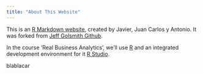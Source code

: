 ```yaml
---
title: "About This Website"
---
```


This is an [R Markdown website](http://rmarkdown.rstudio.com/rmarkdown_websites.html), created by Javier, Juan Carlos y Antonio. It was forked from [Jeff Golsmith Github](https://github.com/jeff-goldsmith/IWAFDA).

In the course 'Real Business Analytics', we'll use [R](https://www.r-project.org/) and an integrated development environment for it [R Studio](https://www.rstudio.com/).

blablacar